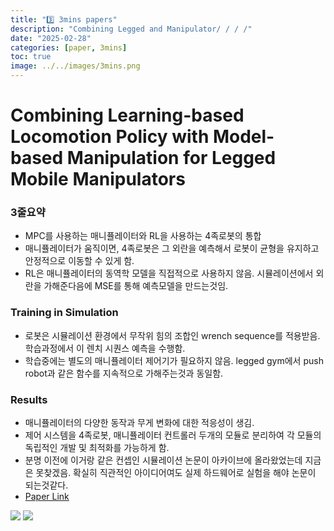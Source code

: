 ```yaml
---
title: "3️⃣ 3mins papers"
description: "Combining Legged and Manipulator/ / / /"
date: "2025-02-28"
categories: [paper, 3mins]
toc: true
image: ../../images/3mins.png
---
```


# Combining Learning-based Locomotion Policy with Model-based Manipulation for Legged Mobile Manipulators
### 3줄요약
- MPC를 사용하는 매니퓰레이터와 RL을 사용하는 4족로봇의 통합
- 매니퓰레이터가 움직이면, 4족로봇은 그 외란을 예측해서 로봇이 균형을 유지하고 안정적으로 이동할 수 있게 함.
- RL은 매니퓰레이터의 동역학 모델을 직접적으로 사용하지 않음. 시뮬레이션에서 외란을 가해준다음에 MSE를 통해 예측모델을 만드는것임.

### Training in Simulation
- 로봇은 시뮬레이션 환경에서 무작위 힘의 조합인 wrench sequence를 적용받음. 학습과정에서 이 렌치 시퀀스 예측을 수행함.
- 학습중에는 별도의 매니퓰레이터 제어기가 필요하지 않음. legged gym에서 push robot과 같은 함수를 지속적으로 가해주는것과 동일함.

### Results
- 매니퓰레이터의 다양한 동작과 무게 변화에 대한 적응성이 생김.
- 제어 시스템을 4족로봇, 매니퓰레이터 컨트롤러 두개의 모듈로 분리하여 각 모듈의 독립적인 개발 및 최적화를 가능하게 함.
- 분명 이전에 이거랑 같은 컨셉인 시뮬레이션 논문이 아카이브에 올라왔었는데 지금은 못찾겠음. 확실히 직관적인 아이디어여도 실제 하드웨어로 실험을 해야 논문이 되는것같다.
- [Paper Link](https://arxiv.org/abs/2201.03871)



![](../../images/2025-02-28-papers/jihongkim_1.png)
![](../../images/2025-02-28-papers/jihongkim_2.png)

